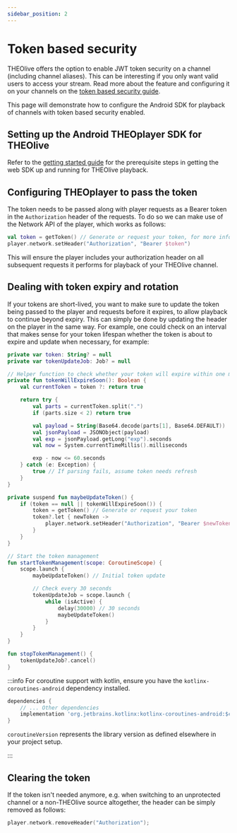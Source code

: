 ```yaml
---
sidebar_position: 2
---
```


# Token based security

THEOlive offers the option to enable JWT token security on a channel (including channel aliases). This can be interesting if you only want valid users to access your stream. Read more about the feature and configuring it on your channels on the [token based security guide](/theolive/platform/security/token-based-security).

This page will demonstrate how to configure the Android SDK for playback of channels with token based security enabled.

## Setting up the Android THEOplayer SDK for THEOlive

Refer to the [getting started guide](../getting-started) for the prerequisite steps in getting the web SDK up and running for THEOlive playback.

## Configuring THEOplayer to pass the token

The token needs to be passed along with player requests as a Bearer token in the `Authorization` header of the requests. To do so we can make use of the Network API of the player, which works as follows:

```kotlin
val token = getToken() // Generate or request your token, for more information check the token based security guide linked above.
player.network.setHeader("Authorization", "Bearer $token")
```

This will ensure the player includes your authorization header on all subsequent requests it performs for playback of your THEOlive channel.

## Dealing with token expiry and rotation

If your tokens are short-lived, you want to make sure to update the token being passed to the player and requests before it expires, to allow playback to continue beyond expiry. This can simply be done by updating the header on the player in the same way. For example, one could check on an interval that makes sense for your token lifespan whether the token is about to expire and update when necessary, for example:

```kotlin
private var token: String? = null
private var tokenUpdateJob: Job? = null

// Helper function to check whether your token will expire within one minute from now
private fun tokenWillExpireSoon(): Boolean {
    val currentToken = token ?: return true

    return try {
        val parts = currentToken.split(".")
        if (parts.size < 2) return true

        val payload = String(Base64.decode(parts[1], Base64.DEFAULT))
        val jsonPayload = JSONObject(payload)
        val exp = jsonPayload.getLong("exp").seconds 
        val now = System.currentTimeMillis().milliseconds 

        exp - now <= 60.seconds
    } catch (e: Exception) {
        true // If parsing fails, assume token needs refresh
    }
}

private suspend fun maybeUpdateToken() {
    if (token == null || tokenWillExpireSoon()) {
        token = getToken() // Generate or request your token
        token?.let { newToken ->
            player.network.setHeader("Authorization", "Bearer $newToken")
        }
    }
}

// Start the token management
fun startTokenManagement(scope: CoroutineScope) {
    scope.launch {
        maybeUpdateToken() // Initial token update

        // Check every 30 seconds
        tokenUpdateJob = scope.launch {
            while (isActive) {
                delay(30000) // 30 seconds
                maybeUpdateToken()
            }
        }
    }
}

fun stopTokenManagement() {
    tokenUpdateJob?.cancel()
}
```

:::info
For coroutine support with kotlin, ensure you have the `kotlinx-coroutines-android` dependency installed.

```groovy
dependencies {
    // ... Other dependencies
    implementation 'org.jetbrains.kotlinx:kotlinx-coroutines-android:$coroutineVersion'
}
```

`coroutineVersion` represents the library version as defined elsewhere in your project setup.

:::

## Clearing the token

If the token isn't needed anymore, e.g. when switching to an unprotected channel or a non-THEOlive source altogether, the header can be simply removed as follows:

```kotlin
player.network.removeHeader("Authorization");
```
